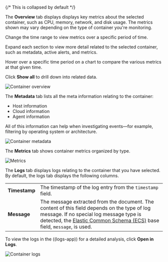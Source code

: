 {/* This is collapsed by default */}

<DocAccordion buttonContent="Overview">

The **Overview** tab displays displays key metrics about the selected container, such as CPU, memory, network, and disk usage.
The metrics shown may vary depending on the type of container you're monitoring.

Change the time range to view metrics over a specific period of time.

Expand each section to view more detail related to the selected container, such as metadata,
active alerts, and metrics.

Hover over a specific time period on a chart to compare the various metrics at that given time.

Click **Show all** to drill down into related data.

![Container overview](../images/overview-overlay-containers.png)

</DocAccordion>

<DocAccordion buttonContent="Metadata">

The **Metadata** tab lists all the meta information relating to the container:

* Host information
* Cloud information
* Agent information

All of this information can help when investigating events—for example, filtering by operating system or architecture.

![Container metadata](../images/metadata-overlay-containers.png)

</DocAccordion>

<DocAccordion buttonContent="Metrics">

The **Metrics** tab shows container metrics organized by type.

![Metrics](../images/metrics-overlay-containers.png)

</DocAccordion>

<DocAccordion buttonContent="Logs">

The **Logs** tab displays logs relating to the container that you have selected. By default, the logs tab displays the following columns.

|  |  |
|---|---|
| **Timestamp** | The timestamp of the log entry from the `timestamp` field.  |
| **Message** | The message extracted from the document. The content of this field depends on the type of log message. If no special log message type is detected, the [Elastic Common Schema (ECS)](((ecs-ref))/ecs-base.html) base field, `message`, is used. |

To view the logs in the ((logs-app)) for a detailed analysis, click **Open in Logs**.

![Container logs](../images/logs-overlay-containers.png)

</DocAccordion>
